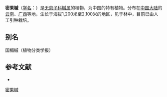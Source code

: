 {{Speciesbox
| name = 密果槭
| status = 
| status_system = 
| image =
| genus = Acer
| species = kuomeii
| authority = Fang et Fang f.
}}

'''密果槭'''（[[学名|学名]]：{{lang|la|''Acer kuomeii''}}）是[[无患子科|无患子科]][[槭属|槭属]]的植物，为中国的特有植物。分布在[[中国大陆|中国大陆]]的[[云南|云南]]、[[广西|广西]]等地，生长于海拔1,200米至2,100米的地区，见于林中，目前已由人工引种栽培。

== 别名 ==
国楣槭（植物分类学报）

== 参考文献 ==
<div class="references-small">
* {{cite web| url =http://www.bioinfo.cn/db05/KmzwSpecies.php?action=view&id=833| title =密果槭| work =《中国高等植物数据库全库》| publisher =中国科学院微生物研究所| author =昆明植物研究所| accessdate =2009-02-21| deadurl =yes| archiveurl =https://web.archive.org/web/20160305005041/http://www.bioinfo.cn/db05/KmzwSpecies.php?action=view&id=833| archivedate =2016-03-05}}
</div>
{{Taxonbar|from=Q6818371}}

[[Category:枫属|密果槭]]


{{植物小作品}}
